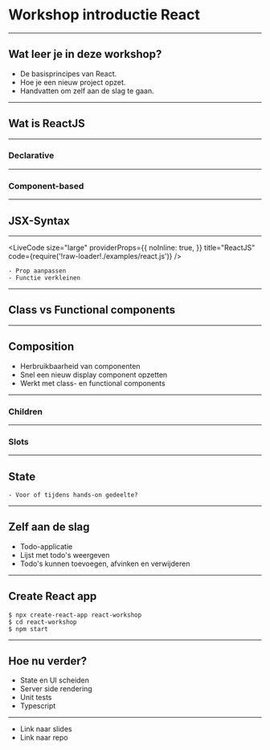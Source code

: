 
<Head>
  <title>Workshop introductie React</title>
  <style>
    {`[title="Previous Slide"],
    [title="Next Slide"] {
      display: none;
    }`}
  </style>
</Head>

# Workshop introductie React

---
    
## Wat leer je in deze workshop?
- De basisprincipes van React.
- Hoe je een nieuw project opzet.
- Handvatten om zelf aan de slag te gaan.

---

## Wat is ReactJS

---

### Declarative

---

### Component-based

---

## JSX-Syntax

---

<LiveCode
  size="large"
  providerProps={{
    noInline: true,
  }}
  title="ReactJS"
  code={require('!raw-loader!./examples/react.js')}
/>

```notes
- Prop aanpassen
- Functie verkleinen
```

---

## Class vs Functional components

---

## Composition
- Herbruikbaarheid van componenten
- Snel een nieuw display component opzetten
- Werkt met class- en functional components

---

### Children

---

### Slots

---

## State

```notes
- Voor of tijdens hands-on gedeelte?
```

---

## Zelf aan de slag
- Todo-applicatie
- Lijst met todo's weergeven
- Todo's kunnen toevoegen, afvinken en verwijderen

---

## Create React app
```
$ npx create-react-app react-workshop
$ cd react-workshop
$ npm start
```

---

## Hoe nu verder?
- State en UI scheiden
- Server side rendering
- Unit tests
- Typescript

---

- Link naar slides
- Link naar repo